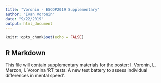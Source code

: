 ```yaml
---
title: "Voronin - ESCOP2019 Supplementary"
author: "Ivan Voronin"
date: "9/22/2019"
output: html_document
---
```


```r
knitr::opts_chunk$set(echo = FALSE)
```

## R Markdown

This file will contain supplementary materials for the poster: I. Voronin, L. Merzon, I. Voronina 'RT_tests: A new test battery to assess individual differences in mental speed'.